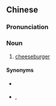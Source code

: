 {{also|乳酪汉堡}}
==Chinese==
{{zh-forms|s=乳酪汉堡|type=22}}

===Pronunciation===
{{zh-pron
|m=rǔ酪 hànbǎo
|cat=n
}}

===Noun===
{{zh-noun}}

# [[cheeseburger]]

====Synonyms====
* {{qualifier|chiefly Taiwan}} {{zh-l|起司堡}}
* {{qualifier|Cantonese}} {{zh-l|芝士漢堡}}, {{zh-l|芝士堡}}

{{zh-cat|Foods}}